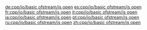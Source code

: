 {{include page|cpp/io/basic_fstream/is_open|basic_ofstream}}

[[de:cpp/io/basic ofstream/is open]]
[[es:cpp/io/basic ofstream/is open]]
[[fr:cpp/io/basic ofstream/is open]]
[[it:cpp/io/basic ofstream/is open]]
[[ja:cpp/io/basic ofstream/is open]]
[[pt:cpp/io/basic ofstream/is open]]
[[ru:cpp/io/basic ofstream/is open]]
[[zh:cpp/io/basic ofstream/is open]]